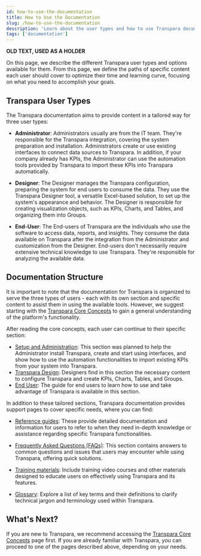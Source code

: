 ```yaml
---
id: how-to-use-the-documentation
title: How to Use the Documentation
slug: /how-to-use-the-documentation
description: 'Learn about the user types and how to use Transpara documentation.'
tags: ['documentation']
---
```


**OLD TEXT, USED AS A HOLDER**

On this page, we describe the different Transpara user types and options available for them. From this page, we define the paths of specific content each user should cover to optimize their time and learning curve, focusing on what you need to accomplish your goals.

## Transpara User Types

The Transpara documentation aims to provide content in a tailored way for three user types:

- **Administrator**: Administrators usually are from the IT team. They're responsible for the Transpara integration, covering the system preparation and installation. Administrators create or use existing interfaces to connect data sources to Transpara. In addition, if your company already has KPIs, the Administrator can use the automation tools provided by Transpara to import these KPIs into Transpara automatically.

- **Designer**: The Designer manages the Transpara configuration, preparing the system for end users to consume the data. They use the Transpara Designer tool, a versatile Excel-based solution, to set up the system's appearance and behavior. The Designer is responsible for creating visualization objects, such as KPIs, Charts, and Tables, and organizing them into Groups.

- **End-User**: The End-users of Transpara are the individuals who use the software to access data, reports, and insights. They consume the data available on Transpara after the integration from the Administrator and customization from the Designer. End-users don't necessarily require extensive technical knowledge to use Transpara. They're responsible for analyzing the available data.

## Documentation Structure

It is important to note that the documentation for Transpara is organized to serve the three types of users - each with its own section and specific content to assist them in using the available tools. However, we suggest starting with the [Transpara Core Concepts](/docs/core-concepts) to gain a general understanding of the platform's functionality.

After reading the core concepts, each user can continue to their specific section:

- [Setup and Administration](/docs/setup-and-administration): This section was planned to help the Administrator install Transpara, create and start using interfaces, and show how to use the automation functionalities to import existing KPIs from your system into Transpara.
- [Transpara Design](/docs/visual-kpi-designer/overview): Designers find in this section the necessary content to configure Transpara and create KPIs, Charts, Tables, and Groups.
- [End User](/docs/end-user/overview): The guide for end users to learn how to use and take advantage of Transpara is available in this section.

In addition to these tailored sections, Transpara documentation provides support pages to cover specific needs, where you can find:

- [Reference guides](/docs/references): These provide detailed documentation and information for users to refer to when they need in-depth knowledge or assistance regarding specific Transpara functionalities.

- [Frequently Asked Questions (FAQs)](/docs/faqs): This section contains answers to common questions and issues that users may encounter while using Transpara, offering quick solutions.

- [Training materials](/docs/training): Include training video courses and other materials designed to educate users on effectively using Transpara and its features.

- [Glossary](/docs/glossary): Explore a list of key terms and their definitions to clarify technical jargon and terminology used within Transpara.

## What's Next?

If you are new to Transpara, we recommend accessing the [Transpara Core Concepts](/docs/core-concepts) page first. If you are already familiar with Transpara, you can proceed to one of the pages described above, depending on your needs.